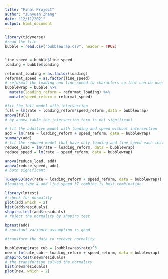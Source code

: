 ---
title: "Final Project"
author: "Junyuan Zhang"
date: "12/11/2021"
output: html_document
---



```{r}
library(tidyverse)
#read the file
bubble = read.csv("bubblewrap.csv", header = TRUE)


line_speed = bubble$line_speed
loading = bubble$loading

reformat_loading = as.factor(loading)
reformat_speed = as.factor(line_speed)
# reformat the loading and line_speed to characters so that can be used for 2 way anova
bubblewrap = bubble %>%
  mutate(loading_reform = reformat_loading) %>%
  mutate(speed_reform = reformat_speed)

#fit the full model with intersection
full = lm(rate ~ loading_reform*speed_reform ,data = bubblewrap)
anova(full)
# by anova table the intersection term is not significant
```
```{r}
# fit the additive model with loading and speed without intersection
add = lm(rate ~ loading_reform + speed_reform, data = bubblewrap)
summary(add)
# fit the reduced model that have only loading and line_speed each test for individual factor
reduce_load = lm(rate ~ loading_reform, data = bubblewrap)
reduce_speed = lm(rate ~ speed_reform, data = bubblewrap)

anova(reduce_load, add)
anova(reduce_speed, add)
# both significant

```

```{r}
TukeyHSD(aov(rate ~ loading_reform + speed_reform, data = bubblewrap))
#loading type 4 and line_speed 37 combine is best combination 
```

```{r}
library(lmtest)
# check for normality
plot(add,which = 2)
hist(add$residuals)
shapiro.test(add$residuals)
# reject the normality by shapiro test

bptest(add)
# constant variance assumption is good
```

```{r}
#transform the data to recover normality

bubblewrap$rate_cub = (bubblewrap$rate)^3
new = lm(rate_cub ~ loading_reform + speed_reform, data = bubblewrap)
shapiro.test(new$residuals)
# the transfortion solved the normality
hist(new$residuals)
plot(new, which = 2)
```
